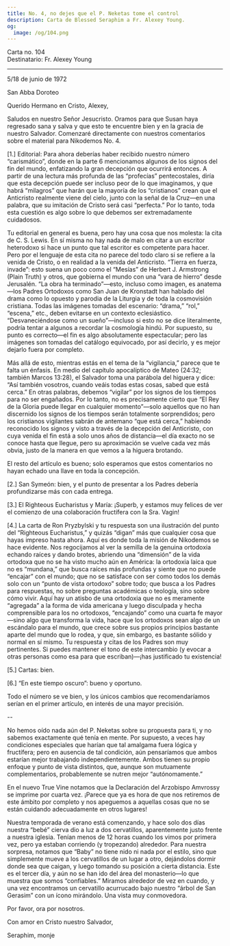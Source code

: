 ```yaml
---
title: No. 4, no dejes que el P. Neketas tome el control
description: Carta de Blessed Seraphim a Fr. Alexey Young.
og:
  image: /og/104.png
---
```


<div style={{textAlign:'right', fontFamily:'monospace'}}>Carta no. 104</div>
<div style={{textAlign:'left', fontFamily:'monospace'}}>Destinatario: Fr. Alexey Young</div>

---

5/18 de junio de 1972

San Abba Doroteo

Querido Hermano en Cristo, Alexey,

Saludos en nuestro Señor Jesucristo. Oramos para que Susan haya regresado sana y salva y que esto te encuentre bien y en la gracia de nuestro Salvador. Comenzaré directamente con nuestros comentarios sobre el material para Nikodemos No. 4.

[1.] Editorial: Para ahora deberías haber recibido nuestro número “carismático”, donde en la parte 6 mencionamos algunos de los signos del fin del mundo, enfatizando la gran decepción que ocurrirá entonces. A partir de una lectura más profunda de las “profecías” pentecostales, diría que esta decepción puede ser incluso peor de lo que imaginamos, y que habrá “milagros” que harán que la mayoría de los “cristianos” crean que el Anticristo realmente viene del cielo, junto con la señal de la Cruz—en una palabra, que su imitación de Cristo será casi “perfecta.” Por lo tanto, toda esta cuestión es algo sobre lo que debemos ser extremadamente cuidadosos.

Tu editorial en general es buena, pero hay una cosa que nos molesta: la cita de C. S. Lewis. En sí misma no hay nada de malo en citar a un escritor heterodoxo si hace un punto que tal escritor es competente para hacer. Pero por el lenguaje de esta cita no parece del todo claro si se refiere a la venida de Cristo, o en realidad a la venida del Anticristo. “Tierra en fuerza, invade”: esto suena un poco como el “Mesías” de Herbert J. Armstrong (Plain Truth) y otros, que gobierna el mundo con una “vara de hierro” desde Jerusalén. “La obra ha terminado”—esto, incluso como imagen, es anatema—los Padres Ortodoxos como San Juan de Kronstadt han hablado del drama como lo opuesto y parodia de la Liturgia y de toda la cosmovisión cristiana. Todas las imágenes tomadas del escenario: “drama,” “rol,” “escena,” etc., deben evitarse en un contexto eclesiástico. “Desvaneciéndose como un sueño”—incluso si esto no se dice literalmente, podría tentar a algunos a recordar la cosmología hindú. Por supuesto, su punto es correcto—el fin es algo absolutamente espectacular; pero las imágenes son tomadas del catálogo equivocado, por así decirlo, y es mejor dejarlo fuera por completo.

Más allá de esto, mientras estás en el tema de la “vigilancia,” parece que te falta un énfasis. En medio del capítulo apocalíptico de Mateo (24:32; también Marcos 13:28), el Salvador toma una parábola del higuera y dice: “Así también vosotros, cuando veáis todas estas cosas, sabed que está cerca.” En otras palabras, debemos “vigilar” por los signos de los tiempos para no ser engañados. Por lo tanto, no es precisamente cierto que “El Rey de la Gloria puede llegar en cualquier momento”—solo aquellos que no han discernido los signos de los tiempos serán totalmente sorprendidos; pero los cristianos vigilantes sabrán de antemano “que está cerca,” habiendo reconocido los signos y visto a través de la decepción del Anticristo, con cuya venida el fin está a solo unos años de distancia—el día exacto no se conoce hasta que llegue, pero su aproximación se vuelve cada vez más obvia, justo de la manera en que vemos a la higuera brotando.

El resto del artículo es bueno; solo esperamos que estos comentarios no hayan echado una llave en toda la concepción.

[2.] San Symeón: bien, y el punto de presentar a los Padres debería profundizarse más con cada entrega.

[3.] El Righteous Eucharistus y María: ¡Superb, y estamos muy felices de ver el comienzo de una colaboración fructífera con la Sra. Vagin!

[4.] La carta de Ron Pryzbylski y tu respuesta son una ilustración del punto del “Righteous Eucharistus,” y quizás “digan” más que cualquier cosa que hayas impreso hasta ahora. Aquí es donde toda la misión de Nikodemos se hace evidente. Nos regocijamos al ver la semilla de la genuina ortodoxia echando raíces y dando brotes, abriendo una “dimensión” de la vida ortodoxa que no se ha visto mucho aún en América: la ortodoxia laica que no es “mundana,” que busca raíces más profundas y siente que no puede “encajar” con el mundo; que no se satisface con ser como todos los demás solo con un “punto de vista ortodoxo” sobre todo; que busca a los Padres para respuestas, no sobre preguntas académicas o teología, sino sobre cómo vivir. Aquí hay un atisbo de una ortodoxia que no es meramente “agregada” a la forma de vida americana y luego disculpada y hecha comprensible para los no ortodoxos, “encajando” como una cuarta fe mayor—sino algo que transforma la vida, hace que los ortodoxos sean algo de un escándalo para el mundo, que crece sobre sus propios principios bastante aparte del mundo que lo rodea, y que, sin embargo, es bastante sólido y normal en sí mismo. Tu respuesta y citas de los Padres son muy pertinentes. Si puedes mantener el tono de este intercambio (y evocar a otras personas como esa para que escriban)—¡has justificado tu existencia!

[5.] Cartas: bien.

[6.] “En este tiempo oscuro”: bueno y oportuno.

Todo el número se ve bien, y los únicos cambios que recomendaríamos serían en el primer artículo, en interés de una mayor precisión.

--

No hemos oído nada aún del P. Neketas sobre su propuesta para ti, y no sabemos exactamente qué tenía en mente. Por supuesto, a veces hay condiciones especiales que harían que tal amalgama fuera lógica y fructífera; pero en ausencia de tal condición, aún pensaríamos que ambos estarían mejor trabajando independientemente. Ambos tienen su propio enfoque y punto de vista distintos, que, aunque son mutuamente complementarios, probablemente se nutren mejor “autónomamente.”

En el nuevo True Vine notamos que la Declaración del Arzobispo Amvrossy se imprime por cuarta vez. ¡Parece que ya es hora de que nos retiremos de este ámbito por completo y nos apeguemos a aquellas cosas que no se están cuidando adecuadamente en otros lugares!

Nuestra temporada de verano está comenzando, y hace solo dos días nuestra “bebé” cierva dio a luz a dos cervatillos, aparentemente justo frente a nuestra iglesia. Tenían menos de 12 horas cuando los vimos por primera vez, pero ya estaban corriendo (y tropezando) alrededor. Para nuestra sorpresa, notamos que “Baby” no tiene nido ni nada por el estilo, sino que simplemente mueve a los cervatillos de un lugar a otro, dejándolos dormir donde sea que caigan, y luego tomando su posición a cierta distancia. Este es el tercer día, y aún no se han ido del área del monasterio—lo que muestra que somos “confiables.” Miramos alrededor de vez en cuando, y una vez encontramos un cervatillo acurrucado bajo nuestro “árbol de San Gerasim” con un ícono mirándolo. Una vista muy conmovedora.

Por favor, ora por nosotros.

Con amor en Cristo nuestro Salvador,

Seraphim, monje